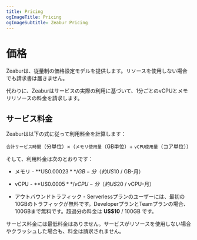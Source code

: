 ```yaml
---
title: Pricing
ogImageTitle: Pricing
ogImageSubtitle: Zeabur Pricing
---
```


# 価格

Zeaburは、従量制の価格設定モデルを提供します。リソースを使用しない場合でも請求書は届きません。

代わりに、Zeaburはサービスの実際の利用に基づいて、1分ごとのvCPUとメモリリソースの料金を請求します。

## サービス料金

Zeaburは以下の式に従って利用料金を計算します：

`合計サービス時間`（分単位）×（`メモリ使用量`（GB単位）+ `vCPU使用量`（コア単位））

そして、利用料金は次のとおりです：

- メモリ - **US$0.00023** / GB-分（約 US$10 / GB-月）

- vCPU - **US$0.0005** / vCPU-分（約 US$20 / vCPU-月）

- アウトバウンドトラフィック - Serverlessプランのユーザーには、最初の10GBのトラフィックが無料です。DeveloperプランとTeamプランの場合、100GBまで無料です。超過分の料金は **US$10** / 100GB です。

サービス料金には最低料金はありません。サービスがリソースを使用しない場合やクラッシュした場合も、料金は請求されません。